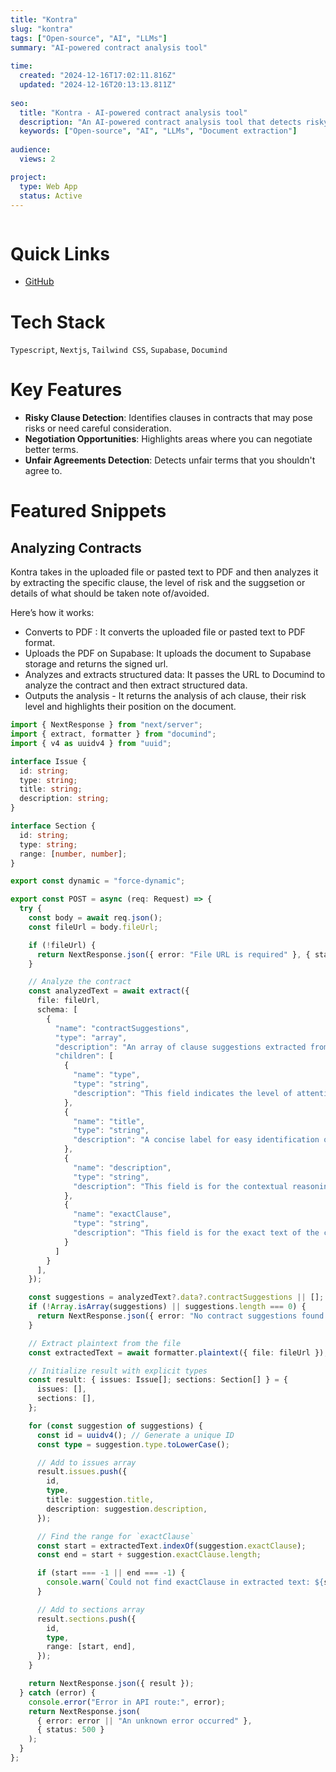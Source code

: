 ```yaml
---
title: "Kontra"
slug: "kontra"
tags: ["Open-source", "AI", "LLMs"]
summary: "AI-powered contract analysis tool"
 
time:
  created: "2024-12-16T17:02:11.816Z"
  updated: "2024-12-16T20:13:13.811Z"
 
seo:
  title: "Kontra - AI-powered contract analysis tool"
  description: "An AI-powered contract analysis tool that detects risky clauses, highlights negotiation opportunities, and protects you from unfair legal agreements."
  keywords: ["Open-source", "AI", "LLMs", "Document extraction"]
 
audience:
  views: 2

project:
  type: Web App
  status: Active
---
```


<Image src='/images/kontra-screenshot.png' alt='' caption=''/>

# Quick Links
- [GitHub](https://github.com/Tammilore/ai-contract-analyzer)

# Tech Stack
`Typescript`, `Nextjs`, `Tailwind CSS`, `Supabase`, `Documind`

# Key Features

- **Risky Clause Detection**: Identifies clauses in contracts that may pose risks or need careful consideration.
- **Negotiation Opportunities**: Highlights areas where you can negotiate better terms.
- **Unfair Agreements Detection**: Detects unfair terms that you shouldn't agree to.

# Featured Snippets


## Analyzing Contracts
Kontra takes in the uploaded file or pasted text to PDF and then analyzes it by extracting the specific clause, the level of risk and the suggsetion or details of what should be taken note of/avoided.

Here’s how it works:

- Converts to PDF : It converts the uploaded file or pasted text to PDF format.
- Uploads the PDF on Supabase: It uploads the document to Supabase storage and returns the signed url.
- Analyzes and extracts structured data: It passes the URL to Documind to analyze the contract and then extract structured data.
- Outputs the analysis - It returns the analysis of ach clause, their risk level and highlights their position on the document.

```ts 
import { NextResponse } from "next/server";
import { extract, formatter } from "documind";
import { v4 as uuidv4 } from "uuid";

interface Issue {
  id: string;
  type: string;
  title: string;
  description: string;
}

interface Section {
  id: string;
  type: string;
  range: [number, number];
}

export const dynamic = "force-dynamic";

export const POST = async (req: Request) => {
  try {
    const body = await req.json();
    const fileUrl = body.fileUrl;

    if (!fileUrl) {
      return NextResponse.json({ error: "File URL is required" }, { status: 400 });
    }

    // Analyze the contract
    const analyzedText = await extract({
      file: fileUrl,
      schema: [
        {
          "name": "contractSuggestions",
          "type": "array",
          "description": "An array of clause suggestions extracted from the contract document.",
          "children": [
            {
              "name": "type",
              "type": "string",
              "description": "This field indicates the level of attention the clause requires. high suggests critical examination, medium is a caution, and low might offer a beneficial negotiation point or a general advantage."
            },
            {
              "name": "title",
              "type": "string",
              "description": "A concise label for easy identification of the clause and its implications."
            },
            {
              "name": "description",
              "type": "string",
              "description": "This field is for the contextual reasoning for the assigned type, detailing potential risks, disadvantages, or advantages and what should be done or avoided."
            },
            {
              "name": "exactClause",
              "type": "string",
              "description": "This field is for the exact text of the clause, ensuring fidelity to the source document and accuracy in evaluation."
            }
          ]
        }
      ],
    });

    const suggestions = analyzedText?.data?.contractSuggestions || [];
    if (!Array.isArray(suggestions) || suggestions.length === 0) {
      return NextResponse.json({ error: "No contract suggestions found." }, { status: 400 });
    }

    // Extract plaintext from the file
    const extractedText = await formatter.plaintext({ file: fileUrl });

    // Initialize result with explicit types
    const result: { issues: Issue[]; sections: Section[] } = {
      issues: [],
      sections: [],
    };

    for (const suggestion of suggestions) {
      const id = uuidv4(); // Generate a unique ID
      const type = suggestion.type.toLowerCase();

      // Add to issues array
      result.issues.push({
        id,
        type,
        title: suggestion.title,
        description: suggestion.description,
      });

      // Find the range for `exactClause`
      const start = extractedText.indexOf(suggestion.exactClause);
      const end = start + suggestion.exactClause.length;

      if (start === -1 || end === -1) {
        console.warn(`Could not find exactClause in extracted text: ${suggestion.exactClause}`);
      }

      // Add to sections array
      result.sections.push({
        id,
        type,
        range: [start, end],
      });
    }

    return NextResponse.json({ result });
  } catch (error) {
    console.error("Error in API route:", error);
    return NextResponse.json(
      { error: error || "An unknown error occurred" },
      { status: 500 }
    );
  }
};
```